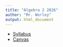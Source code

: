 ```yaml
---
title: "Algebra 2 2026"
author: "Mr. Worley"
output: html_document
---
```


* [Syllabus](Syllabus.pdf)
* [Canvas](https://bart.instructure.com/courses/2110)







